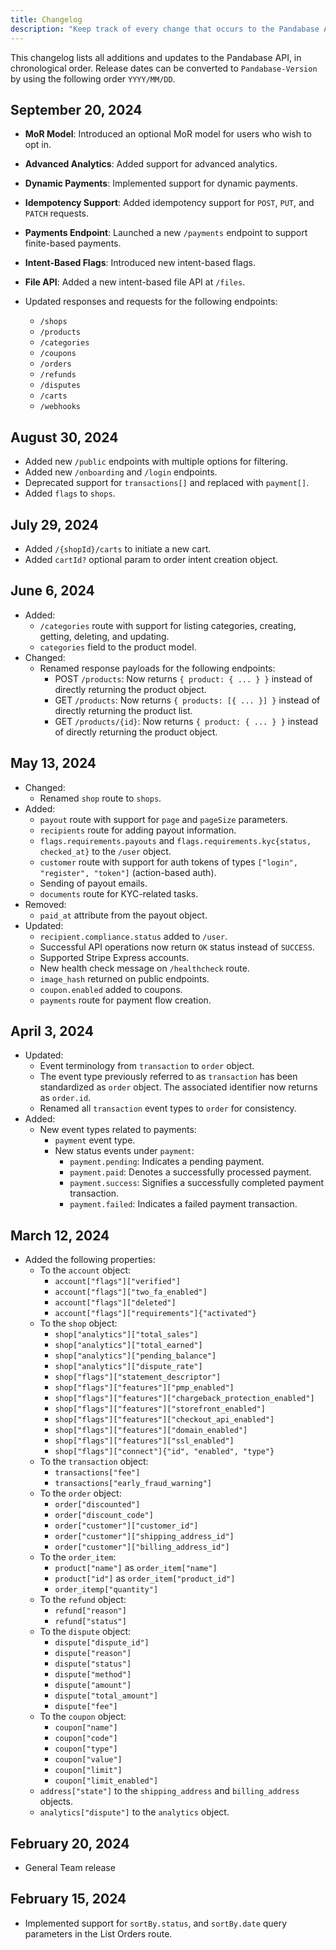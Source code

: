 ```yaml
---
title: Changelog
description: "Keep track of every change that occurs to the Pandabase API."
---
```


This changelog lists all additions and updates to the Pandabase API, in
chronological order. Release dates can be converted to `Pandabase-Version` by using the following order `YYYY/MM/DD`.

## September 20, 2024

- **MoR Model**: Introduced an optional MoR model for users who wish to opt in.
- **Advanced Analytics**: Added support for advanced analytics.
- **Dynamic Payments**: Implemented support for dynamic payments.
- **Idempotency Support**: Added idempotency support for `POST`, `PUT`, and `PATCH` requests.
- **Payments Endpoint**: Launched a new `/payments` endpoint to support finite-based payments.
- **Intent-Based Flags**: Introduced new intent-based flags.
- **File API**: Added a new intent-based file API at `/files`.

- Updated responses and requests for the following endpoints:
  - `/shops`
  - `/products`
  - `/categories`
  - `/coupons`
  - `/orders`
  - `/refunds`
  - `/disputes`
  - `/carts`
  - `/webhooks`

## August 30, 2024

- Added new `/public` endpoints with multiple options for filtering.
- Added new `/onboarding` and `/login` endpoints.
- Deprecated support for `transactions[]` and replaced with `payment[]`.
- Added `flags` to `shops`.

## July 29, 2024

- Added `/{shopId}/carts` to initiate a new cart.
- Added `cartId?` optional param to order intent creation object.

## June 6, 2024

- Added:
  - `/categories` route with support for listing categories, creating, getting, deleting, and updating.
  - `categories` field to the product model.
- Changed:
  - Renamed response payloads for the following endpoints:
    - POST `/products`: Now returns `{ product: { ... } }` instead of directly returning the product object.
    - GET `/products`: Now returns `{ products: [{ ... }] }` instead of directly returning the product list.
    - GET `/products/{id}`: Now returns `{ product: { ... } }` instead of directly returning the product object.

## May 13, 2024

- Changed:
  - Renamed `shop` route to `shops`.
- Added:
  - `payout` route with support for `page` and `pageSize` parameters.
  - `recipients` route for adding payout information.
  - `flags.requirements.payouts` and `flags.requirements.kyc{status, checked_at}` to the `/user` object.
  - `customer` route with support for auth tokens of types `["login", "register", "token"]` (action-based auth).
  - Sending of payout emails.
  - `documents` route for KYC-related tasks.
- Removed:
  - `paid_at` attribute from the payout object.
- Updated:
  - `recipient.compliance.status` added to `/user`.
  - Successful API operations now return `OK` status instead of `SUCCESS`.
  - Supported Stripe Express accounts.
  - New health check message on `/healthcheck` route.
  - `image_hash` returned on public endpoints.
  - `coupon.enabled` added to coupons.
  - `payments` route for payment flow creation.

## April 3, 2024

- Updated:
  - Event terminology from `transaction` to `order` object.
  - The event type previously referred to as `transaction` has been standardized as `order` object. The associated identifier now returns as `order.id`.
  - Renamed all `transaction` event types to `order` for consistency.
- Added:
  - New event types related to payments:
    - `payment` event type.
    - New status events under `payment`:
      - `payment.pending`: Indicates a pending payment.
      - `payment.paid`: Denotes a successfully processed payment.
      - `payment.success`: Signifies a successfully completed payment transaction.
      - `payment.failed`: Indicates a failed payment transaction.

## March 12, 2024

- Added the following properties:
  - To the `account` object:
    - `account["flags"]["verified"]`
    - `account["flags"]["two_fa_enabled"]`
    - `account["flags"]["deleted"]`
    - `account["flags"]["requirements"]{"activated"}`
  - To the `shop` object:
    - `shop["analytics"]["total_sales"]`
    - `shop["analytics"]["total_earned"]`
    - `shop["analytics"]["pending_balance"]`
    - `shop["analytics"]["dispute_rate"]`
    - `shop["flags"]["statement_descriptor"]`
    - `shop["flags"]["features"]["pmp_enabled"]`
    - `shop["flags"]["features"]["chargeback_protection_enabled"]`
    - `shop["flags"]["features"]["storefront_enabled"]`
    - `shop["flags"]["features"]["checkout_api_enabled"]`
    - `shop["flags"]["features"]["domain_enabled"]`
    - `shop["flags"]["features"]["ssl_enabled"]`
    - `shop["flags"]["connect"]{"id", "enabled", "type"}`
  - To the `transaction` object:
    - `transactions["fee"]`
    - `transactions["early_fraud_warning"]`
  - To the `order` object:
    - `order["discounted"]`
    - `order["discount_code"]`
    - `order["customer"]["customer_id"]`
    - `order["customer"]["shipping_address_id"]`
    - `order["customer"]["billing_address_id"]`
  - To the `order_item`:
    - `product["name"]` as `order_item["name"]`
    - `product["id"]` as `order_item["product_id"]`
    - `order_itemp["quantity"]`
  - To the `refund` object:
    - `refund["reason"]`
    - `refund["status"]`
  - To the `dispute` object:
    - `dispute["dispute_id"]`
    - `dispute["reason"]`
    - `dispute["status"]`
    - `dispute["method"]`
    - `dispute["amount"]`
    - `dispute["total_amount"]`
    - `dispute["fee"]`
  - To the `coupon` object:
    - `coupon["name"]`
    - `coupon["code"]`
    - `coupon["type"]`
    - `coupon["value"]`
    - `coupon["limit"]`
    - `coupon["limit_enabled"]`
  - `address["state"]` to the `shipping_address` and `billing_address` objects.
  - `analytics["dispute"]` to the `analytics` object.

## February 20, 2024

- General Team release

## February 15, 2024

- Implemented support for `sortBy.status`, and `sortBy.date` query parameters in the List Orders route.

